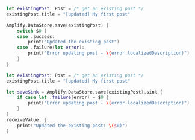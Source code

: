 <BlockSwitcher>

<Block name="Listener (iOS 11+)">

```swift
let existingPost: Post = /* get an existing post */
existingPost.title = "[updated] My first post"

Amplify.DataStore.save(existingPost) {
    switch $0 {
    case .success:
        print("Updated the existing post")
    case .failure(let error):
        print("Error updating post - \(error.localizedDescription)")
    }
}
```

</Block>

<Block name="Combine">

```swift
let existingPost: Post = /* get an existing post */
existingPost.title = "[updated] My first post"

let saveSink = Amplify.DataStore.save(existingPost).sink {
    if case let .failure(error) = $0 {
        print("Error updating post - \(error.localizedDescription)")
    }
}
receiveValue: {
    print("Updated the existing post: \($0)")
}
```

</Block>

</BlockSwitcher>
